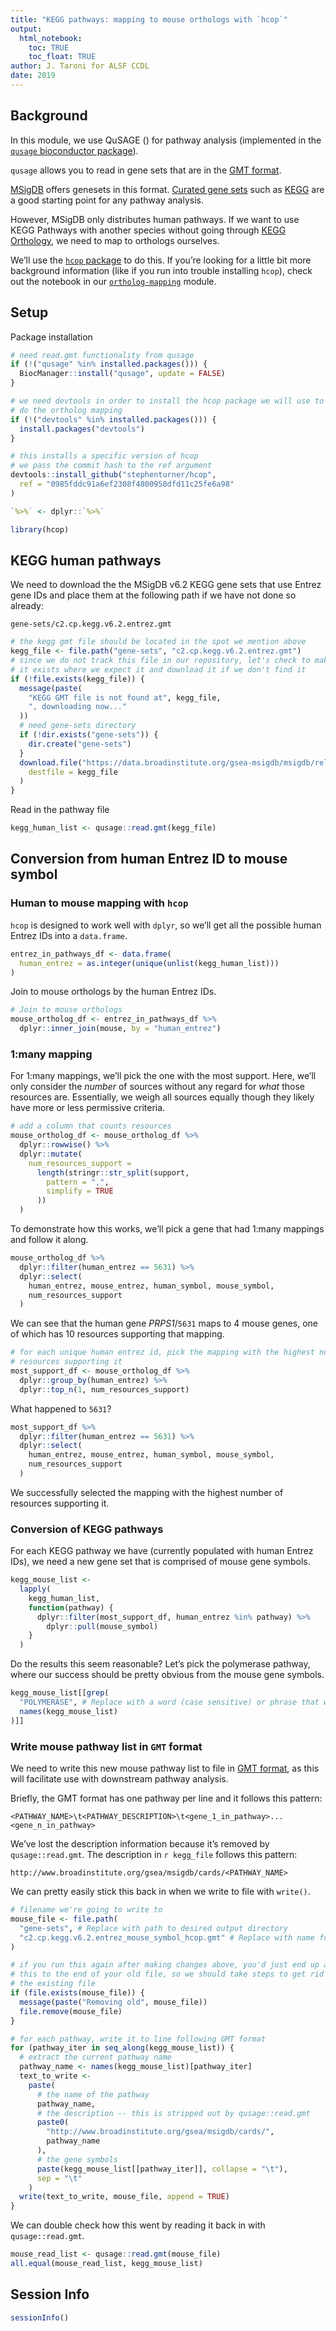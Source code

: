 ```yaml
---
title: "KEGG pathways: mapping to mouse orthologs with `hcop`"
output: 
  html_notebook:
    toc: TRUE
    toc_float: TRUE
author: J. Taroni for ALSF CCDL
date: 2019
---
```


## Background

In this module, we use QuSAGE ([](https://doi.org/10.1093/nar/gkt660))
for pathway analysis (implemented in the [`qusage` bioconductor package](https://bioconductor.org/packages/release/bioc/html/qusage.html)).

`qusage` allows you to read in gene sets that are in the [GMT format](http://software.broadinstitute.org/cancer/software/gsea/wiki/index.php/Data_formats#GMT:_Gene_Matrix_Transposed_file_format_.28.2A.gmt.29).

[MSigDB](http://software.broadinstitute.org/gsea/msigdb) offers genesets in this format.
[Curated gene sets](http://software.broadinstitute.org/gsea/msigdb/collections.jsp#C2) 
such as [KEGG](https://www.genome.jp/kegg/) are a good starting point for any pathway analysis.

However, MSigDB only distributes human pathways.
If we want to use KEGG Pathways with another species without going through
[KEGG Orthology](https://www.genome.jp/kegg/ko.html), we need to map to
orthologs ourselves.

We'll use the [`hcop` package](https://github.com/stephenturner/hcop) to do 
this.
If you're looking for a little bit more background information (like if you
run into trouble installing `hcop`), check out the notebook in our
[`ortholog-mapping`](https://github.com/AlexsLemonade/refinebio-examples/tree/master/ortholog-mapping) module.

## Setup

Package installation

```r
# need read.gmt functionality from qusage
if (!("qusage" %in% installed.packages())) {
  BiocManager::install("qusage", update = FALSE)
}

# we need devtools in order to install the hcop package we will use to
# do the ortholog mapping
if (!("devtools" %in% installed.packages())) {
  install.packages("devtools")
}

# this installs a specific version of hcop
# we pass the commit hash to the ref argument
devtools::install_github("stephenturner/hcop",
  ref = "0985fddc91a6ef2308f4800958dfd11c25fe6a98"
)
```

```r
`%>%` <- dplyr::`%>%`
```

```r
library(hcop)
```

## KEGG human pathways

We need to download the the MSigDB v6.2 KEGG gene sets that use Entrez gene IDs
and place them at the following path if we have not done so already:

```
gene-sets/c2.cp.kegg.v6.2.entrez.gmt
```

```r
# the kegg gmt file should be located in the spot we mention above
kegg_file <- file.path("gene-sets", "c2.cp.kegg.v6.2.entrez.gmt")
# since we do not track this file in our repository, let's check to make sure
# it exists where we expect it and download it if we don't find it
if (!file.exists(kegg_file)) {
  message(paste(
    "KEGG GMT file is not found at", kegg_file,
    ", downloading now..."
  ))
  # need gene-sets directory
  if (!dir.exists("gene-sets")) {
    dir.create("gene-sets")
  }
  download.file("https://data.broadinstitute.org/gsea-msigdb/msigdb/release/6.2/c2.cp.kegg.v6.2.entrez.gmt",
    destfile = kegg_file
  )
}
```

Read in the pathway file

```r
kegg_human_list <- qusage::read.gmt(kegg_file)
```

## Conversion from human Entrez ID to mouse symbol

### Human to mouse mapping with `hcop`

`hcop` is designed to work well with `dplyr`, so we'll get all the possible
human Entrez IDs into a `data.frame`.

```r
entrez_in_pathways_df <- data.frame(
  human_entrez = as.integer(unique(unlist(kegg_human_list)))
)
```

Join to mouse orthologs by the human Entrez IDs.

```r
# Join to mouse orthologs
mouse_ortholog_df <- entrez_in_pathways_df %>%
  dplyr::inner_join(mouse, by = "human_entrez")
```

### 1:many mapping

For 1:many mappings, we'll pick the one with the most support.
Here, we'll only consider the _number_ of sources without any regard for _what_
those resources are.
Essentially, we weigh all sources equally though they likely have more or less
permissive criteria.

```r
# add a column that counts resources
mouse_ortholog_df <- mouse_ortholog_df %>%
  dplyr::rowwise() %>%
  dplyr::mutate(
    num_resources_support =
      length(stringr::str_split(support,
        pattern = ",",
        simplify = TRUE
      ))
  )
```

To demonstrate how this works, we'll pick a gene that had 1:many mappings
and follow it along.

```r
mouse_ortholog_df %>%
  dplyr::filter(human_entrez == 5631) %>%
  dplyr::select(
    human_entrez, mouse_entrez, human_symbol, mouse_symbol,
    num_resources_support
  )
```

We can see that the human gene _PRPS1_/`5631` maps to 4 mouse genes, one of 
which has 10 resources supporting that mapping.

```r
# for each unique human entrez id, pick the mapping with the highest number of
# resources supporting it
most_support_df <- mouse_ortholog_df %>%
  dplyr::group_by(human_entrez) %>%
  dplyr::top_n(1, num_resources_support)
```

What happened to `5631`?

```r
most_support_df %>%
  dplyr::filter(human_entrez == 5631) %>%
  dplyr::select(
    human_entrez, mouse_entrez, human_symbol, mouse_symbol,
    num_resources_support
  )
```

We successfully selected the mapping with the highest number of resources
supporting it.

### Conversion of KEGG pathways

For each KEGG pathway we have (currently populated with human Entrez IDs),
we need a new gene set that is comprised of mouse gene symbols.

```r
kegg_mouse_list <-
  lapply(
    kegg_human_list,
    function(pathway) {
      dplyr::filter(most_support_df, human_entrez %in% pathway) %>%
        dplyr::pull(mouse_symbol)
    }
  )
```

Do the results this seem reasonable?
Let's pick the polymerase pathway, where our success should be pretty obvious
from the mouse gene symbols.

```r
kegg_mouse_list[[grep(
  "POLYMERASE", # Replace with a word (case sensitive) or phrase that would filter in your desired pathway(s)
  names(kegg_mouse_list)
)]]
```

### Write mouse pathway list in `GMT` format

We need to write this new mouse pathway list to file in [GMT format](http://software.broadinstitute.org/cancer/software/gsea/wiki/index.php/Data_formats#GMT:_Gene_Matrix_Transposed_file_format_.28.2A.gmt.29), as this will facilitate use with downstream pathway analysis.

Briefly, the GMT format has one pathway per line and it follows this pattern:

```
<PATHWAY_NAME>\t<PATHWAY_DESCRIPTION>\t<gene_1_in_pathway>...<gene_n_in_pathway>
```

We've lost the description information because it's removed by 
`qusage::read.gmt`.
The description in `r kegg_file` follows this pattern:

```
http://www.broadinstitute.org/gsea/msigdb/cards/<PATHWAY_NAME>
```

We can pretty easily stick this back in when we write to file with `write()`.

```r
# filename we're going to write to
mouse_file <- file.path(
  "gene-sets", # Replace with path to desired output directory
  "c2.cp.kegg.v6.2.entrez_mouse_symbol_hcop.gmt" # Replace with name for output file
)

# if you run this again after making changes above, you'd just end up appending
# this to the end of your old file, so we should take steps to get rid of
# the existing file
if (file.exists(mouse_file)) {
  message(paste("Removing old", mouse_file))
  file.remove(mouse_file)
}

# for each pathway, write it to line following GMT format
for (pathway_iter in seq_along(kegg_mouse_list)) {
  # extract the current pathway name
  pathway_name <- names(kegg_mouse_list)[pathway_iter]
  text_to_write <-
    paste(
      # the name of the pathway
      pathway_name,
      # the description -- this is stripped out by qusage::read.gmt
      paste0(
        "http://www.broadinstitute.org/gsea/msigdb/cards/",
        pathway_name
      ),
      # the gene symbols
      paste(kegg_mouse_list[[pathway_iter]], collapse = "\t"),
      sep = "\t"
    )
  write(text_to_write, mouse_file, append = TRUE)
}
```

We can double check how this went by reading it back in with `qusage::read.gmt`.

```r
mouse_read_list <- qusage::read.gmt(mouse_file)
all.equal(mouse_read_list, kegg_mouse_list)
```

## Session Info

```r
sessionInfo()
```
